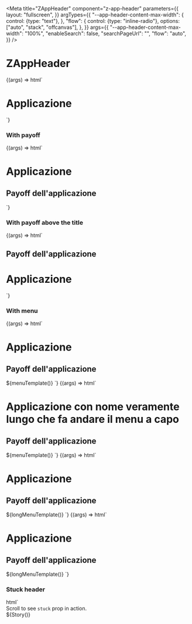 
<Meta
  title="ZAppHeader"
  component="z-app-header"
  parameters={{
    layout: "fullscreen",
  }}
  argTypes={{
    "--app-header-content-max-width": {
      control: {type: "text"},
    },
    "flow": {
      control: {type: "inline-radio"},
      options: ["auto", "stack", "offcanvas"],
    },
  }}
  args={{
    "--app-header-content-max-width": "100%",
    "enableSearch": false,
    "searchPageUrl": "",
    "flow": "auto",
  }}
/>

# ZAppHeader

<Canvas>
  <Story
    name="Title"
    parameters={{
      controls: {
        exclude: ["flow"],
      },
    }}
  >
    {(args) => html`<z-app-header
      .enableSearch=${args.enableSearch}
      .searchPageUrl=${args.searchPageUrl}
      style="--app-header-content-max-width: ${args["--app-header-content-max-width"]}"
    >
      <h1 slot="title">Applicazione</h1>
    </z-app-header>`}
  </Story>
</Canvas>

### With payoff

<Canvas>
  <Story
    name="Subtitle"
    parameters={{
      controls: {
        exclude: ["flow"],
      },
    }}
  >
    {(args) => html`<z-app-header
      .enableSearch=${args.enableSearch}
      .searchPageUrl=${args.searchPageUrl}
      style="--app-header-content-max-width: ${args["--app-header-content-max-width"]}"
    >
      <h1 slot="title">Applicazione</h1>
      <h2 slot="subtitle">Payoff dell'applicazione</h2>
    </z-app-header>`}
  </Story>
</Canvas>

### With payoff above the title

<Canvas>
  <Story
    name="Top subtitle"
    parameters={{
      controls: {
        exclude: ["flow"],
      },
    }}
  >
    {(args) => html`<z-app-header
      .enableSearch=${args.enableSearch}
      .searchPageUrl=${args.searchPageUrl}
      style="--app-header-content-max-width: ${args["--app-header-content-max-width"]}"
    >
      <h2 slot="top-subtitle">Payoff dell'applicazione</h2>
      <h1 slot="title">Applicazione</h1>
    </z-app-header>`}
  </Story>
</Canvas>

### With menu

<Canvas>
  <Story name="Menu">
    {(args) => html`<z-app-header
      flow=${args.flow}
      .enableSearch=${args.enableSearch}
      .searchPageUrl=${args.searchPageUrl}
      style="--app-header-content-max-width: ${args["--app-header-content-max-width"]}"
    >
      <h1 slot="title">Applicazione</h1>
      <h2 slot="subtitle">Payoff dell'applicazione</h2>
      ${menuTemplate()}
    </z-app-header>`}
  </Story>
</Canvas>

<Canvas>
  <Story name="Long title">
    {(args) => html`<z-app-header
      flow=${args.flow}
      .enableSearch=${args.enableSearch}
      .searchPageUrl=${args.searchPageUrl}
      style="--app-header-content-max-width: ${args["--app-header-content-max-width"]}"
    >
      <h1 slot="title">Applicazione con nome veramente lungo che fa andare il menu a capo</h1>
      <h2 slot="subtitle">Payoff dell'applicazione</h2>
      ${menuTemplate()}
    </z-app-header>`}
  </Story>
</Canvas>

<Canvas>
  <Story name="(Very) Long menu">
    {(args) => html`<z-app-header
      .enableSearch=${args.enableSearch}
      .searchPageUrl=${args.searchPageUrl}
      flow=${args.flow}
      style="--app-header-content-max-width: ${args["--app-header-content-max-width"]}"
    >
      <h1 slot="title">Applicazione</h1>
      <h2 slot="subtitle">Payoff dell'applicazione</h2>
      ${longMenuTemplate()}
    </z-app-header>`}
  </Story>
</Canvas>

<Canvas>
  <Story
    name="Offcanvas menu"
    parameters={{
      controls: {
        exclude: ["flow"],
      },
    }}
  >
    {(args) => html`<z-app-header
      flow="offcanvas"
      .enableSearch=${args.enableSearch}
      .searchPageUrl=${args.searchPageUrl}
      style="--app-header-content-max-width: ${args["--app-header-content-max-width"]}"
    >
      <h1 slot="title">Applicazione</h1>
      <h2 slot="subtitle">Payoff dell'applicazione</h2>
      ${longMenuTemplate()}
    </z-app-header>`}
  </Story>
</Canvas>

### Stuck header

<Canvas>
  <Story
    name="Stuck"
    decorators={[
      (Story) => html`
        <div style="padding: 16px var(--grid-margin)">Scroll to see <code>stuck</code> prop in action.</div>
        <div style="height: 200vh">${Story()}</div>
      `,
    ]}
    parameters={{
      docs: {
        inlineStories: false,
        iframeHeight: "400px",
      },
    }}
  >
    {(args) => html`<z-app-header
      stuck
      .flow=${args.flow}
      .enableSearch=${args.enableSearch}
      .searchPageUrl=${args.searchPageUrl}
      style="--app-header-content-max-width: ${args["--app-header-content-max-width"]}; --app-header-top-offset: 0"
    >
      <h1 slot="title">Applicazione</h1>
      <h2 slot="subtitle">Payoff dell'applicazione</h2>
      ${longMenuTemplate()}
    </z-app-header>`}
  </Story>
</Canvas>

### Max width

<Canvas>
  <Story
    name="Max width"
    args={{
      "--app-header-content-max-width": "1366px",
    }}
    decorators={[
      (Story) => html`
        <div style="padding: 16px var(--grid-margin)">Scroll to see max width also in stuck header.</div>
        <div style="height: 200vh">${Story()}</div>
      `,
    ]}
    parameters={{
      docs: {
        inlineStories: false,
        iframeHeight: "400px",
      },
    }}
  >
    {(args) => html`<z-app-header
      stuck
      .flow=${args.flow}
      .enableSearch=${args.enableSearch}
      .searchPageUrl=${args.searchPageUrl}
      style="--app-header-content-max-width: ${args["--app-header-content-max-width"]}; --app-header-top-offset: 0;"
    >
      <h1 slot="title">Applicazione</h1>
      <h2 slot="subtitle">Payoff dell'applicazione</h2>
      ${menuTemplate()}
    </z-app-header>`}
  </Story>
</Canvas>

### Hero

<Canvas>
  <Story
    name="Cover hero with slotted image"
    args={{
      overlay: true,
      hero: "",
    }}
  >
    {(args) => html`<z-app-header
      id="hero"
      .overlay=${args.overlay}
      .enableSearch=${args.enableSearch}
      .searchPageUrl=${args.searchPageUrl}
      .hero=${args.hero}
      style="--app-header-content-max-width: ${args["--app-header-content-max-width"]}"
      flow=${args.flow}
    >
      <h1 slot="title">Applicazione</h1>
      <h2 slot="subtitle">Payoff dell'applicazione</h2>
      ${args.hero
        ? ""
        : html`<img
            slot="hero"
            src="https://miro.medium.com/max/2560/1*q8Lf442Gq2Wrb2aNr3urVg.jpeg"
            alt=""
          />`} ${longMenuTemplate()}
    </z-app-header>`}
  </Story>
</Canvas>

### Search

<Canvas>
  <Story
    name="Searchbar"
    parameters={{
      controls: {
        exclude: ["searchPageUrl", "enableSearch"],
      },
    }}
  >
    {(args) => html`<z-app-header
      flow=${args.flow}
      enable-search
      style="--app-header-content-max-width: ${args["--app-header-content-max-width"]}"
    >
      <h1 slot="title">Applicazione</h1>
      <h2 slot="subtitle">Payoff dell'applicazione</h2>
      ${menuTemplate()}
    </z-app-header>`}
  </Story>
</Canvas>

<Canvas>
  <Story
    name="Search page button"
    parameters={{
      controls: {
        exclude: ["searchPageUrl", "enableSearch"],
      },
    }}
    decorators={[
      (Story) => html`
        <div style="padding: 16px var(--grid-margin)">
          The prop <code>searchPageUrl</code> only affects the component in tablet and mobile viewports.
        </div>
        ${Story()}
      `,
    ]}
  >
    {(args) => html`<z-app-header
      flow=${args.flow}
      enable-search
      search-page-url="https://www.zanichelli.it"
      style="--app-header-content-max-width: ${args["--app-header-content-max-width"]}"
    >
      <h1 slot="title">Applicazione</h1>
      <h2 slot="subtitle">Payoff dell'applicazione</h2>
      ${menuTemplate()}
    </z-app-header>`}
  </Story>
</Canvas>

<ArgsTable of="z-app-header" />
